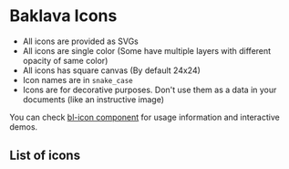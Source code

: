 
<Meta of={ButtonStories} title="Icons"  />

# Baklava Icons

- All icons are provided as SVGs
- All icons are single color (Some have multiple layers with different opacity of same color)
- All icons has square canvas (By default 24x24)
- Icon names are in `snake_case`
- Icons are for decorative purposes. Don't use them as a data in your documents (like an instructive image)

You can check [bl-icon component](https://baklava.design/?path=/docs/components-icon--documentation) for usage information and interactive demos.

## List of icons

<IconList />
